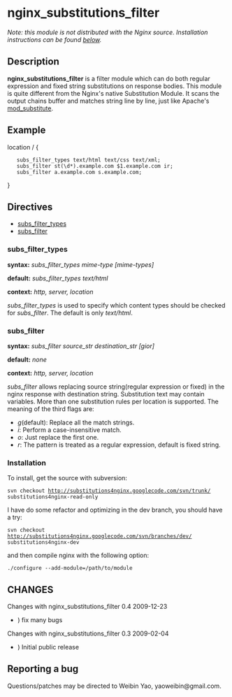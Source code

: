 = nginx_substitutions_filter =

''Note: this module is not distributed with the Nginx source. Installation instructions can be found [[#Installation|below]].''

== Description ==

'''nginx_substitutions_filter''' is a filter module which can do both regular expression and fixed string substitutions on response bodies. This module is quite different from the Nginx's native Substitution Module. It scans the output chains buffer and matches string line by line, just like Apache's [http://httpd.apache.org/docs/trunk/mod/mod_substitute.html mod_substitute].

== Example ==

<geshi lang="nginx">
location / {

    subs_filter_types text/html text/css text/xml;
    subs_filter st(\d*).example.com $1.example.com ir;
    subs_filter a.example.com s.example.com;

}
</geshi>

== Directives ==

* [[#subs_filter_types|subs_filter_types]]
* [[#subs_filter|subs_filter]]

=== subs_filter_types ===

'''syntax:''' ''subs_filter_types mime-type [mime-types] ''

'''default:''' ''subs_filter_types text/html''

'''context:''' ''http, server, location''

''subs_filter_types'' is used to specify which content types should be checked for ''subs_filter''. The default is only ''text/html''.

=== subs_filter ===

'''syntax:''' ''subs_filter source_str destination_str [gior] ''

'''default:''' ''none''

'''context:''' ''http, server, location''

''subs_filter'' allows replacing source string(regular expression or fixed) in the nginx response with destination string. Substitution text may contain variables. More than one substitution rules per location is supported. The meaning of the third flags are:
* ''g''(default): Replace all the match strings.
* ''i'': Perform a case-insensitive match.
* ''o'': Just replace the first one.
* ''r'': The pattern is treated as a regular expression, default is fixed string.

=== Installation ===

To install, get the source with subversion:

<code>
svn checkout http://substitutions4nginx.googlecode.com/svn/trunk/ substitutions4nginx-read-only
</code>

I have do some refactor and optimizing in the dev branch, you should have a try:

<code>
svn checkout http://substitutions4nginx.googlecode.com/svn/branches/dev/ substitutions4nginx-dev
</code>

and then compile nginx with the following option:

<code>
./configure --add-module=/path/to/module
</code>

== CHANGES ==

Changes with nginx_substitutions_filter 0.4                                       2009-12-23

*) fix many bugs

Changes with nginx_substitutions_filter 0.3                                       2009-02-04

*) Initial public release

== Reporting a bug ==

Questions/patches may be directed to Weibin Yao, yaoweibin@gmail.com.

